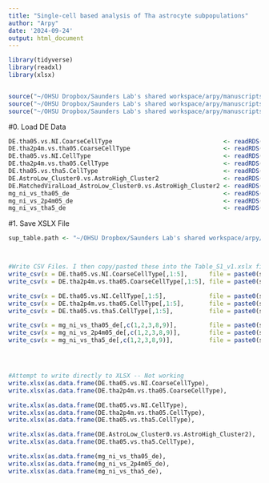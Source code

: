 ```yaml
---
title: "Single-cell based analysis of Tha astrocyte subpopulations"
author: "Arpy"
date: '2024-09-24'
output: html_document
---
```


```r
library(tidyverse)
library(readxl)
library(xlsx)


source("~/OHSU Dropbox/Saunders Lab's shared workspace/arpy/manuscripts/2023_Thai2P4M_FeigeYoung/ms_analyses/1_karl_analysis/r_functions_paths/_color_palettes_tha2P4M.R")
source("~/OHSU Dropbox/Saunders Lab's shared workspace/arpy/manuscripts/2023_Thai2P4M_FeigeYoung/ms_analyses/1_karl_analysis/r_functions_paths/_karl_tha2P4M_functions.R")
source("~/OHSU Dropbox/Saunders Lab's shared workspace/arpy/manuscripts/2023_Thai2P4M_FeigeYoung/ms_analyses/1_karl_analysis/r_functions_paths/_karl_tha2P4M_filepaths.R")
```

#0. Load DE Data
```r

DE.tha05.vs.NI.CoarseCellType                               <- readRDS(DE.tha05.vs.NI.CoarseCellType.path)
DE.tha2p4m.vs.tha05.CoarseCellType                          <- readRDS(DE.tha2p4m.vs.tha05.CoarseCellType.path)
DE.tha05.vs.NI.CellType                                     <- readRDS(DE.tha05.vs.NI.CellType.path)
DE.tha2p4m.vs.tha05.CellType                                <- readRDS(DE.tha2p4m.vs.tha05.CellType.path)
DE.tha05.vs.tha5.CellType                                   <- readRDS(DE.tha05.vs.tha5.CellType.path)
DE.AstroLow_Cluster0.vs.AstroHigh_Cluster2                  <- readRDS(DE.AstroLow_Cluster0.vs.AstroHigh_Cluster2.path)
DE.MatchedViralLoad_AstroLow_Cluster0.vs.AstroHigh_Cluster2 <- readRDS(DE.MatchedViralLoad_AstroLow_Cluster0.vs.AstroHigh_Cluster2.path)
mg_ni_vs_tha05_de                                           <- readRDS(mg_ni_vs_tha05_de.path)
mg_ni_vs_2p4m05_de                                          <- readRDS(mg_ni_vs_2p4m05_de.path)                            
mg_ni_vs_tha5_de                                            <- readRDS(mg_ni_vs_tha5_de.path)                            

```

#1. Save XSLX File
```r
sup_table.path <- "~/OHSU Dropbox/Saunders Lab's shared workspace/arpy/manuscripts/2023_Thai2P4M_FeigeYoung/ms_analyses/1_karl_analysis/Data/supplemental_tables/"



#Write CSV Files. I then copy/pasted these into the Table_S1_v1.xslx file
write_csv(x = DE.tha05.vs.NI.CoarseCellType[,1:5],      file = paste0(sup_table.path, "1_tha05.vs.NI.CCT_Fig4A.csv"))
write_csv(x = DE.tha2p4m.vs.tha05.CoarseCellType[,1:5], file = paste0(sup_table.path, "2_tha2p4m.vs.tha05.CCT_Fig4C.csv"))

write_csv(x = DE.tha05.vs.NI.CellType[,1:5],            file = paste0(sup_table.path, "3_tha05.vs.NI.CT_FigS4A_t.csv"))
write_csv(x = DE.tha2p4m.vs.tha05.CellType[,1:5],       file = paste0(sup_table.path, "4_tha2p4m.vs.tha05.CT_FigS4A_m.csv"))
write_csv(x = DE.tha05.vs.tha5.CellType[,1:5],          file = paste0(sup_table.path, "5_tha05.vs.tha5.CT_FigS4A_b.csv"))

write_csv(x = mg_ni_vs_tha05_de[,c(1,2,3,8,9)],         file = paste0(sup_table.path, "6_tha05.vs.NI.Mg.FigS7l.csv"))
write_csv(x = mg_ni_vs_2p4m05_de[,c(1,2,3,8,9)],        file = paste0(sup_table.path, "7_tha2p4m.vs.NI.Mg.FigS7c.csv"))
write_csv(x = mg_ni_vs_tha5_de[,c(1,2,3,8,9)],          file = paste0(sup_table.path, "8_tha5.vs.NI.Mg.FigS7r.csv"))




#Attempt to write directly to XLSX -- Not working
write.xlsx(as.data.frame(DE.tha05.vs.NI.CoarseCellType),                    file=paste0(sup_table.path, "Table_S1.xlsx"),               sheetName="tha05.vs.NI.CCT_Fig4A",              row.names=FALSE)
write.xlsx(as.data.frame(DE.tha2p4m.vs.tha05.CoarseCellType),               file=paste0(sup_table.path, "Table_S1.xlsx"),               sheetName="tha2p4m.vs.tha05.CCT_Fig4C",         row.names=FALSE, append=TRUE)

write.xlsx(as.data.frame(DE.tha05.vs.NI.CellType),                          file=paste0(sup_table.path, "Table_S1.xlsx"),               sheetName="tha05.vs.NI.CT_FigS4A_t",            row.names=FALSE, append=TRUE)
write.xlsx(as.data.frame(DE.tha2p4m.vs.tha05.CellType),                     file=paste0(sup_table.path, "Table_S1.xlsx"),               sheetName="tha2p4m.vs.tha05.CT_FigS4A_m",       row.names=FALSE, append=TRUE)
write.xlsx(as.data.frame(DE.tha05.vs.tha5.CellType),                        file=paste0(sup_table.path, "Table_S1.xlsx"),               sheetName="tha05.vs.tha5.CT_FigS4A_b",          row.names=FALSE, append=TRUE)

write.xlsx(as.data.frame(DE.AstroLow_Cluster0.vs.AstroHigh_Cluster2),       file=paste0(sup_table.path, "Table_S1.xlsx"),               sheetName="AstroClust0.vs.Cluster2_Fig5D",      row.names=FALSE, append=TRUE)
write.xlsx(as.data.frame(DE.tha05.vs.tha5.CellType),                        file=paste0(sup_table.path, "Table_S1.xlsx"),               sheetName="MVL_AstroClust0.vs.Cluster2_S5B",    row.names=FALSE, append=TRUE)

write.xlsx(as.data.frame(mg_ni_vs_tha05_de),                                file=paste0(sup_table.path, "Table_S1.xlsx"),               sheetName="tha05.vs.NI.Mg.FigS7l",               row.names=FALSE, append=TRUE)
write.xlsx(as.data.frame(mg_ni_vs_2p4m05_de),                               file=paste0(sup_table.path, "Table_S1.xlsx"),               sheetName="tha2p4m.vs.NI.Mg.FigS7c",             row.names=FALSE, append=TRUE)
write.xlsx(as.data.frame(mg_ni_vs_tha5_de),                                 file=paste0(sup_table.path, "Table_S1.xlsx"),               sheetName="tha5.vs.NI.Mg.FigS7r",                row.names=FALSE, append=TRUE)

```
